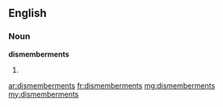 ==English==

===Noun===
'''dismemberments'''

# {{plural of|dismemberment}}

[[ar:dismemberments]]
[[fr:dismemberments]]
[[mg:dismemberments]]
[[my:dismemberments]]